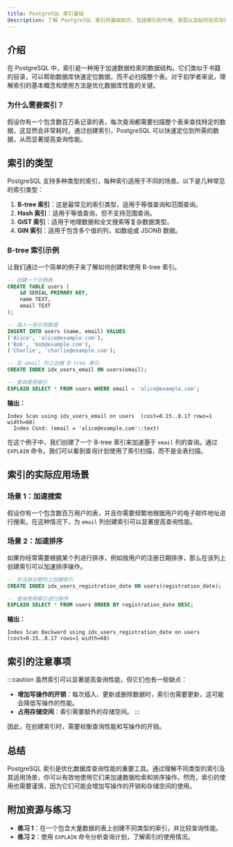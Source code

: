 ```yaml
---
title: PostgreSQL 索引基础
description: 了解 PostgreSQL 索引的基础知识，包括索引的作用、类型以及如何在实际场景中使用它们来优化查询性能。
---
```


## 介绍

在 PostgreSQL 中，索引是一种用于加速数据检索的数据结构。它们类似于书籍的目录，可以帮助数据库快速定位数据，而不必扫描整个表。对于初学者来说，理解索引的基本概念和使用方法是优化数据库性能的关键。

### 为什么需要索引？

假设你有一个包含数百万条记录的表，每次查询都需要扫描整个表来查找特定的数据，这显然会非常耗时。通过创建索引，PostgreSQL 可以快速定位到所需的数据，从而显著提高查询性能。

## 索引的类型

PostgreSQL 支持多种类型的索引，每种索引适用于不同的场景。以下是几种常见的索引类型：

1. **B-tree 索引**：这是最常见的索引类型，适用于等值查询和范围查询。
2. **Hash 索引**：适用于等值查询，但不支持范围查询。
3. **GiST 索引**：适用于地理数据和全文搜索等复杂数据类型。
4. **GIN 索引**：适用于包含多个值的列，如数组或 JSONB 数据。

### B-tree 索引示例

让我们通过一个简单的例子来了解如何创建和使用 B-tree 索引。

```sql
-- 创建一个示例表
CREATE TABLE users (
    id SERIAL PRIMARY KEY,
    name TEXT,
    email TEXT
);

-- 插入一些示例数据
INSERT INTO users (name, email) VALUES
('Alice', 'alice@example.com'),
('Bob', 'bob@example.com'),
('Charlie', 'charlie@example.com');

-- 在 email 列上创建 B-tree 索引
CREATE INDEX idx_users_email ON users(email);

-- 查询使用索引
EXPLAIN SELECT * FROM users WHERE email = 'alice@example.com';
```

**输出：**

```
Index Scan using idx_users_email on users  (cost=0.15..8.17 rows=1 width=68)
  Index Cond: (email = 'alice@example.com'::text)
```

在这个例子中，我们创建了一个 B-tree 索引来加速基于 `email` 列的查询。通过 `EXPLAIN` 命令，我们可以看到查询计划使用了索引扫描，而不是全表扫描。

## 索引的实际应用场景

### 场景 1：加速搜索

假设你有一个包含数百万用户的表，并且你需要频繁地根据用户的电子邮件地址进行搜索。在这种情况下，为 `email` 列创建索引可以显著提高查询性能。

### 场景 2：加速排序

如果你经常需要根据某个列进行排序，例如按用户的注册日期排序，那么在该列上创建索引可以加速排序操作。

```sql
-- 在注册日期列上创建索引
CREATE INDEX idx_users_registration_date ON users(registration_date);

-- 查询使用索引进行排序
EXPLAIN SELECT * FROM users ORDER BY registration_date DESC;
```

**输出：**

```
Index Scan Backward using idx_users_registration_date on users  (cost=0.15..8.17 rows=1 width=68)
```

## 索引的注意事项

:::caution
虽然索引可以显著提高查询性能，但它们也有一些缺点：
- **增加写操作的开销**：每次插入、更新或删除数据时，索引也需要更新，这可能会降低写操作的性能。
- **占用存储空间**：索引需要额外的存储空间。
:::

因此，在创建索引时，需要权衡查询性能和写操作的开销。

## 总结

PostgreSQL 索引是优化数据库查询性能的重要工具。通过理解不同类型的索引及其适用场景，你可以有效地使用它们来加速数据检索和排序操作。然而，索引的使用也需要谨慎，因为它们可能会增加写操作的开销和存储空间的使用。

## 附加资源与练习

- **练习 1**：在一个包含大量数据的表上创建不同类型的索引，并比较查询性能。
- **练习 2**：使用 `EXPLAIN` 命令分析查询计划，了解索引的使用情况。